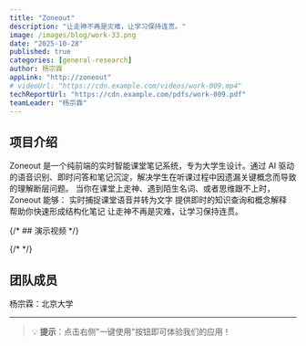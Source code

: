 ```yaml
---
title: "Zoneout"
description: "让走神不再是灾难，让学习保持连贯。"
image: /images/blog/work-33.png
date: "2025-10-28"
published: true
categories: [general-research]
author: 杨宗霖
appLink: "http://zoneout"
# videoUrl: "https://cdn.example.com/videos/work-009.mp4"
techReportUrl: "https://cdn.example.com/pdfs/work-009.pdf"
teamLeader: "杨宗霖"
---
```


## 项目介绍

Zoneout 是一个纯前端的实时智能课堂笔记系统，专为大学生设计。通过 AI 驱动的语音识别、即时问答和笔记沉淀，解决学生在听课过程中因遗漏关键概念而导致的理解断层问题。
当你在课堂上走神、遇到陌生名词、或者思维跟不上时，Zoneout 能够：
实时捕捉课堂语音并转为文字
提供即时的知识查询和概念解释
帮助你快速形成结构化笔记
让走神不再是灾难，让学习保持连贯。

{/* ## 演示视频 */}

{/* <VideoPlayer
  src="https://cdn.example.com/videos/work-009.mp4"
  poster="/images/blog/work-33.png"
/> */}

## 团队成员

杨宗霖：北京大学

---

> 💡 **提示**：点击右侧"一键使用"按钮即可体验我们的应用！
